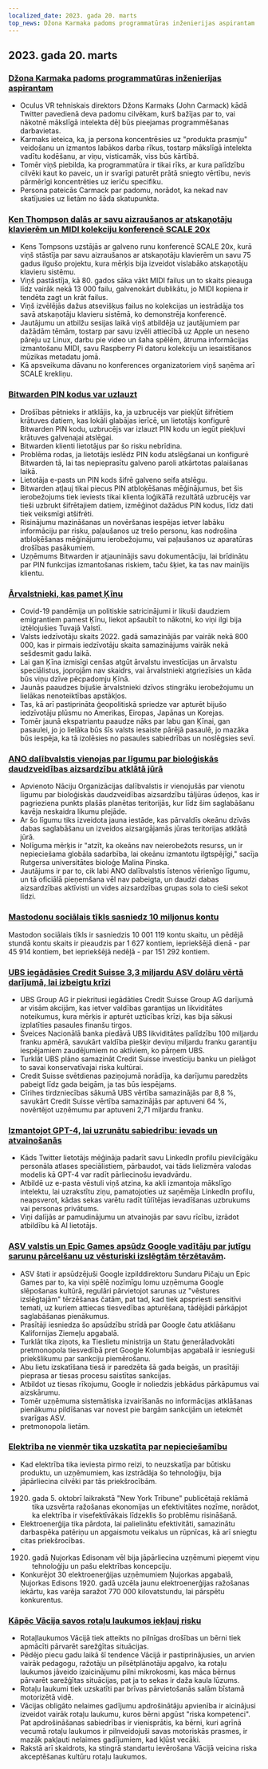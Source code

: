```yaml
---
localized_date: 2023. gada 20. marts
top_news: Džona Karmaka padoms programmatūras inženierijas aspirantam
---
```




<CallToAction />

<Steps>

## 2023. gada 20. marts

### [Džona Karmaka padoms programmatūras inženierijas aspirantam](https://twitter.com/ID_AA_Carmack/status/1637087219591659520?ref=hackernewsgpt.com)

- Oculus VR tehniskais direktors Džons Karmaks (John Carmack) kādā Twitter pavedienā deva padomu cilvēkam, kurš bažījas par to, vai nākotnē mākslīgā intelekta dēļ būs pieejamas programmēšanas darbavietas.
- Karmaks ieteica, ka, ja persona koncentrēsies uz "produkta prasmju" veidošanu un izmantos labākos darba rīkus, tostarp mākslīgā intelekta vadītu kodēšanu, ar viņu, visticamāk, viss būs kārtībā.
- Tomēr viņš piebilda, ka programmatūra ir tikai rīks, ar kura palīdzību cilvēki kaut ko paveic, un ir svarīgi paturēt prātā sniegto vērtību, nevis pārmērīgi koncentrēties uz ierīču specifiku.
- Persona pateicās Carmack par padomu, norādot, ka nekad nav skatījusies uz lietām no šāda skatupunkta.

### [Ken Thompson dalās ar savu aizraušanos ar atskaņotāju klavierēm un MIDI kolekciju konferencē SCALE 20x](https://www.youtube.com/watch?v=kaandEt_pKw&ref=hackernewsgpt.com)

- Kens Tompsons uzstājās ar galveno runu konferencē SCALE 20x, kurā viņš stāstīja par savu aizraušanos ar atskaņotāju klavierēm un savu 75 gadus ilgušo projektu, kura mērķis bija izveidot vislabāko atskaņotāju klavieru sistēmu.
- Viņš pastāstīja, kā 80. gados sāka vākt MIDI failus un to skaits pieauga līdz vairāk nekā 13 000 failu, galvenokārt dublikātu, jo MIDI kopiena ir tendēta zagt un krāt failus.
- Viņš izvēlējās dažus atsevišķus failus no kolekcijas un iestrādāja tos savā atskaņotāju klavieru sistēmā, ko demonstrēja konferencē.
- Jautājumu un atbilžu sesijas laikā viņš atbildēja uz jautājumiem par dažādām tēmām, tostarp par savu izvēli attiecībā uz Apple un neseno pāreju uz Linux, darbu pie video un šaha spēlēm, ātruma informācijas izmantošanu MIDI, savu Raspberry Pi datoru kolekciju un iesaistīšanos mūzikas metadatu jomā.
- Kā apsveikuma dāvanu no konferences organizatoriem viņš saņēma arī SCALE krekliņu.

### [Bitwarden PIN kodus var uzlauzt](https://ambiso.github.io/bitwarden-pin/?ref=hackernewsgpt.com)

- Drošības pētnieks ir atklājis, ka, ja uzbrucējs var piekļūt šifrētiem krātuves datiem, kas lokāli glabājas ierīcē, un lietotājs konfigurē Bitwarden PIN kodu, uzbrucējs var izlauzt PIN kodu un iegūt piekļuvi krātuves galvenajai atslēgai.
- Bitwarden klienti lietotājus par šo risku nebrīdina.
- Problēma rodas, ja lietotājs ieslēdz PIN kodu atslēgšanai un konfigurē Bitwarden tā, lai tas nepieprasītu galveno paroli atkārtotas palaišanas laikā.
- Lietotāja e-pasts un PIN kods šifrē galveno seifa atslēgu.
- Bitwarden atļauj tikai piecus PIN atbloķēšanas mēģinājumus, bet šis ierobežojums tiek ieviests tikai klienta loģikāTā rezultātā uzbrucējs var tieši uzbrukt šifrētajiem datiem, izmēģinot dažādus PIN kodus, līdz dati tiek veiksmīgi atšifrēti.
- Risinājumu mazināšanas un novēršanas iespējas ietver labāku informāciju par risku, paļaušanos uz trešo personu, kas nodrošina atbloķēšanas mēģinājumu ierobežojumu, vai paļaušanos uz aparatūras drošības pasākumiem.
- Uzņēmums Bitwarden ir atjauninājis savu dokumentāciju, lai brīdinātu par PIN funkcijas izmantošanas riskiem, taču šķiet, ka tas nav mainījis klientu.

### [Ārvalstnieki, kas pamet Ķīnu](https://www.persuasion.community/p/leaving-china?ref=hackernewsgpt.com)

- Covid-19 pandēmija un politiskie satricinājumi ir likuši daudziem emigrantiem pamest Ķīnu, liekot apšaubīt to nākotni, ko viņi ilgi bija iztēlojušies Tuvajā Valstī.
- Valsts iedzīvotāju skaits 2022. gadā samazinājās par vairāk nekā 800 000, kas ir pirmais iedzīvotāju skaita samazinājums vairāk nekā sešdesmit gadu laikā.
- Lai gan Ķīna izmisīgi cenšas atgūt ārvalstu investīcijas un ārvalstu speciālistus, joprojām nav skaidrs, vai ārvalstnieki atgriezīsies un kāda būs viņu dzīve pēcpadomju Ķīnā.
- Jaunās paaudzes bijušie ārvalstnieki dzīvos stingrāku ierobežojumu un lielākas nenoteiktības apstākļos.
- Tas, kā arī pastiprināta ģeopolitiskā spriedze var apturēt bijušo iedzīvotāju plūsmu no Amerikas, Eiropas, Japānas un Korejas.
- Tomēr jaunā ekspatriantu paaudze nāks par labu gan Ķīnai, gan pasaulei, jo jo lielāka būs šīs valsts iesaiste pārējā pasaulē, jo mazāka būs iespēja, ka tā izolēsies no pasaules sabiedrības un noslēgsies sevī.

### [ANO dalībvalstis vienojas par līgumu par bioloģiskās daudzveidības aizsardzību atklātā jūrā](https://apnews.com/article/un-oceans-biodiversity-treaty-0b024fa07e8c1947236d8b8491ebf92c?ref=hackernewsgpt.com)

- Apvienoto Nāciju Organizācijas dalībvalstis ir vienojušās par vienotu līgumu par bioloģiskās daudzveidības aizsardzību tāljūras ūdeņos, kas ir pagrieziena punkts plašās planētas teritorijās, kur līdz šim saglabāšanu kavēja neskaidra likumu plejāde.
- Ar šo līgumu tiks izveidota jauna iestāde, kas pārvaldīs okeānu dzīvās dabas saglabāšanu un izveidos aizsargājamās jūras teritorijas atklātā jūrā.
- Nolīguma mērķis ir "atzīt, ka okeāns nav neierobežots resurss, un ir nepieciešama globāla sadarbība, lai okeānu izmantotu ilgtspējīgi," sacīja Rutgersa universitātes bioloģe Malina Pinska.
- Jautājums ir par to, cik labi ANO dalībvalstis īstenos vērienīgo līgumu, un tā oficiālā pieņemšana vēl nav pabeigta, un daudzi dabas aizsardzības aktīvisti un vides aizsardzības grupas sola to cieši sekot līdzi.

### [Mastodonu sociālais tīkls sasniedz 10 miljonus kontu](https://mastodon.social/@mastodonusercount/110051957865629817?ref=hackernewsgpt.com)

Mastodon sociālais tīkls ir sasniedzis 10 001 119 kontu skaitu, un pēdējā stundā kontu skaits ir pieaudzis par 1 627 kontiem, iepriekšējā dienā - par 45 914 kontiem, bet iepriekšējā nedēļā - par 151 292 kontiem.

### [UBS iegādāsies Credit Suisse 3,3 miljardu ASV dolāru vērtā darījumā, lai izbeigtu krīzi](https://www.bloomberg.com/news/articles/2023-03-19/ubs-agrees-to-buy-credit-suisse-in-historic-deal-to-end-crisis?ref=hackernewsgpt.com)

- UBS Group AG ir piekritusi iegādāties Credit Suisse Group AG darījumā ar visām akcijām, kas ietver valdības garantijas un likviditātes noteikumus, kura mērķis ir apturēt uzticības krīzi, kas bija sākusi izplatīties pasaules finanšu tirgos.
- Šveices Nacionālā banka piedāvā UBS likviditātes palīdzību 100 miljardu franku apmērā, savukārt valdība piešķir deviņu miljardu franku garantiju iespējamiem zaudējumiem no aktīviem, ko pārņem UBS.
- Turklāt UBS plāno samazināt Credit Suisse investīciju banku un pielāgot to savai konservatīvajai riska kultūrai.
- Credit Suisse svētdienas paziņojumā norādīja, ka darījumu paredzēts pabeigt līdz gada beigām, ja tas būs iespējams.
- Cīrihes tirdzniecības sākumā UBS vērtība samazinājās par 8,8 %, savukārt Credit Suisse vērtība samazinājās par aptuveni 64 %, novērtējot uzņēmumu par aptuveni 2,71 miljardu franku.

### [Izmantojot GPT-4, lai uzrunātu sabiedrību: ievads un atvainošanās](https://twitter.com/brdskggs/status/1637114268876144640?ref=hackernewsgpt.com)

- Kāds Twitter lietotājs mēģināja padarīt savu LinkedIn profilu pievilcīgāku personāla atlases speciālistiem, pārbaudot, vai tāds lielizmēra valodas modelis kā GPT-4 var radīt pārliecinošu ievadvārdu.
- Atbildē uz e-pasta vēstuli viņš atzina, ka akli izmantoja mākslīgo intelektu, lai uzrakstītu ziņu, pamatojoties uz saņēmēja LinkedIn profilu, neapsverot, kādas sekas varētu radīt tūlītējas ievadīšanas uzbrukums vai personas privātums.
- Viņi dalījās ar pamudinājumu un atvainojās par savu rīcību, izrādot atbildību kā AI lietotājs.

### [ASV valstis un Epic Games apsūdz Google vadītāju par jutīgu sarunu pārcelšanu uz vēsturiski izslēgtām tērzētavām](http://www.fosspatents.com/2023/03/us-states-epic-games-others-accuse.html?ref=hackernewsgpt.com).

- ASV štati ir apsūdzējuši Google izpilddirektoru Sundaru Pičaju un Epic Games par to, ka viņi spēlē nozīmīgu lomu uzņēmuma Google slēpošanas kultūrā, regulāri pārvietojot sarunas uz "vēstures izslēgtajām" tērzēšanas čatām, pat tad, kad tiek apspriesti sensitīvi temati, uz kuriem attiecas tiesvedības apturēšana, tādējādi pārkāpjot saglabāšanas pienākumus.
- Prasītāji iesniedza šo apsūdzību strīdā par Google čatu atklāšanu Kalifornijas Ziemeļu apgabalā.
- Turklāt tika ziņots, ka Tieslietu ministrija un štatu ģenerāladvokāti pretmonopola tiesvedībā pret Google Kolumbijas apgabalā ir iesnieguši priekšlikumu par sankciju piemērošanu.
- Abu lietu izskatīšana tiesā ir paredzēta šā gada beigās, un prasītāji pieprasa ar tiesas procesu saistītas sankcijas.
- Atbildot uz tiesas rīkojumu, Google ir noliedzis jebkādus pārkāpumus vai aizskārumu.
- Tomēr uzņēmuma sistemātiska izvairīšanās no informācijas atklāšanas pienākumu pildīšanas var novest pie bargām sankcijām un ietekmēt svarīgas ASV.
- pretmonopola lietām.

### [Elektrība ne vienmēr tika uzskatīta par nepieciešamību](https://www.smithsonianmag.com/smart-news/people-had-to-be-convinced-of-the-usefulness-of-electricity-21221094/?ref=hackernewsgpt.com)

- Kad elektrība tika ieviesta pirmo reizi, to neuzskatīja par būtisku produktu, un uzņēmumiem, kas izstrādāja šo tehnoloģiju, bija jāpārliecina cilvēki par tās priekšrocībām.
- 1920. gada 5. oktobrī laikrakstā "New York Tribune" publicētajā reklāmā tika uzsvērta ražošanas ekonomijas un efektivitātes nozīme, norādot, ka elektrība ir visefektīvākais līdzeklis šo problēmu risināšanā.
- Elektroenerģija tika pārdota, lai palielinātu efektivitāti, samazinātu darbaspēka patēriņu un apgaismotu veikalus un rūpnīcas, kā arī sniegtu citas priekšrocības.
- 1920. gadā Ņujorkas Edisonam vēl bija jāpārliecina uzņēmumi pieņemt viņu tehnoloģiju un pašu elektrības koncepciju.
- Konkurējot 30 elektroenerģijas uzņēmumiem Ņujorkas apgabalā, Ņujorkas Edisons 1920. gadā uzcēla jaunu elektroenerģijas ražošanas iekārtu, kas varēja saražot 770 000 kilovatstundu, lai pārspētu konkurentus.

### [Kāpēc Vācija savos rotaļu laukumos iekļauj risku](https://www.theguardian.com/world/2021/oct/24/why-germany-is-building-risk-into-its-playgrounds?ref=hackernewsgpt.com)

- Rotaļlaukumos Vācijā tiek atteikts no pilnīgas drošības un bērni tiek apmācīti pārvarēt sarežģītas situācijas.
- Pēdējo piecu gadu laikā šī tendence Vācijā ir pastiprinājusies, un arvien vairāk pedagogu, ražotāju un pilsētplānotāju apgalvo, ka rotaļu laukumos jāveido izaicinājumu pilni mikrokosmi, kas māca bērnus pārvarēt sarežģītas situācijas, pat ja to sekas ir daža kaula lūzums.
- Rotaļu laukumi tiek uzskatīti par brīvas pārvietošanās salām bīstamā motorizētā vidē.
- Vācijas obligāto nelaimes gadījumu apdrošinātāju apvienība ir aicinājusi izveidot vairāk rotaļu laukumu, kuros bērni apgūst "riska kompetenci". Pat apdrošināšanas sabiedrības ir vienisprātis, ka bērni, kuri agrīnā vecumā rotaļu laukumos ir pilnveidojuši savas motoriskās prasmes, ir mazāk pakļauti nelaimes gadījumiem, kad kļūst vecāki.
- Rakstā arī skaidrots, ka stingrā standartu ievērošana Vācijā veicina riska akceptēšanas kultūru rotaļu laukumos.

</Steps>
